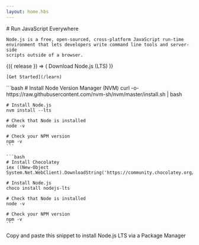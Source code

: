 ```yaml
---
layout: home.hbs
---
```


<section>
  <WithBadge section="index" />

  <div>
    # Run JavaScript Everywhere

    Node.js is a free, open-sourced, cross-platform JavaScript run-time
    environment that lets developers write command line tools and server-side
    scripts outside of a browser.

  </div>
  <div>
    <WithNodeRelease status={['Active LTS', 'Maintenance LTS']}>
      {({ release }) => (
        <DownloadButton release={release}>Download Node.js (LTS)</DownloadButton>
      )}
    </WithNodeRelease>

    [Get Started](/learn)

  </div>
</section>

<section>
  <CodeTabs
    languages="bash|bash"
    displayNames="macOS / Linux (nvm)|Windows (Chocolatey)"
    linkUrl="/download/package-manager"
    linkText="More Options"
  >
    ```bash
    # Install Node Version Manager (NVM)
    curl -o- https://raw.githubusercontent.com/nvm-sh/nvm/master/install.sh | bash

    # Install Node.js
    nvm install --lts

    # Check that Node is installed
    node -v

    # Check your NPM version
    npm -v
    ```

    ```bash
    # Install Chocolatey
    iex ((New-Object System.Net.WebClient).DownloadString('https://community.chocolatey.org/install.ps1'))

    # Install Node.js
    choco install nodejs-lts

    # Check that Node is installed
    node -v

    # Check your NPM version
    npm -v
    ```

  </CodeTabs>
  Copy and paste this snippet to install Node.js LTS via a Package Manager
</section>
